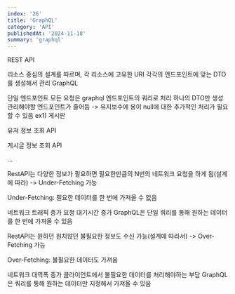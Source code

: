 ```yaml
---
index: '26'
title: 'GraphQL'
category: 'API'
publishedAt: '2024-11-18'
summary: 'graphql'
---
```

REST API

리소스 중심의 설계를 따르며, 각 리소스에 고유한 URI
각각의 엔드포인트에 맞는 DTO를 생성해서 관리
GraphQL

단일 엔드포인트
모든 요청은 graphql 엔드포인트의 쿼리로 처리
하나의 DTO만 생성
관리해야할 엔드포인트가 줄어듬 -> 유지보수에 용이
null에 대한 추가적인 처리가 필요할 수 있음
ex1) 게시판

유저 정보 조회 API

게시글 정보 조회 API

...


RestAPI는 다양한 정보가 필요하면 필요한만큼의 N번의 네트워크 요청을 하게 됨(설계에 따라) -> Under-Fetching 가능

Under-Fetching: 필요한 데이터를 한 번에 가져올 수 없음

네트워크 트래픽 증가
요청 대기시간 증가
GraphQL은 단일 쿼리를 통해 원하는 데이터를 한 번에 가져올 수 있음

 

RestAPI는 원하던 원치않던 불필요한 정보도 수신 가능(설계에 따라서) -> Over-Fetching 가능

Over-Fetching: 불필요한 데이터도 가져옴

네트워크 대역폭 증가
클라이언트에서 불필요한 데이터를 처리해야하는 부담
GraphQL은 쿼리를 통해 원하는 데이터만 지정해서 가져올 수 있음